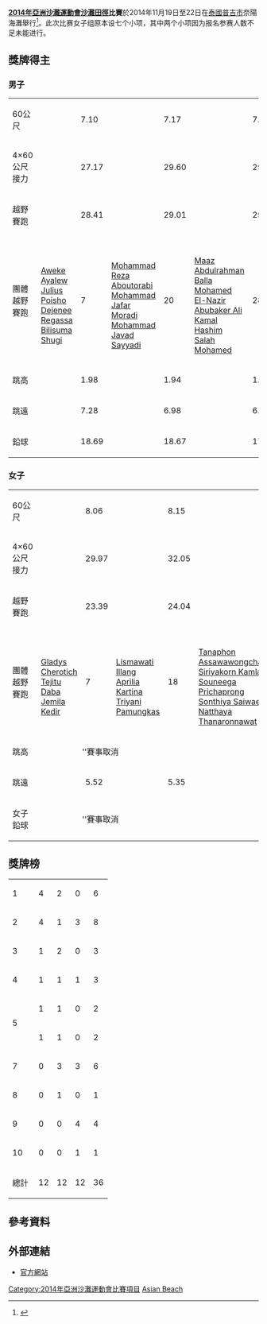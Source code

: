 '''[[2014年亞洲沙灘運動會|2014年亞洲沙灘運動會]][[沙灘田徑|沙灘田徑]]比賽'''於2014年11月19日至22日在[[泰國|泰國]][[普吉市|普吉市]]奈陽海灘舉行<ref>{{cite web|url=http://www.phuketthailand2014.com/download/technical_handbook/beachathletics.pdf|title=Beach Athletics Official Handbook|work=Phuket 2014 official website|accessdate=27 October 2014|archive-date=2020-12-21|archive-url=https://web.archive.org/web/20201221010332/http://www.phuketthailand2014.com/download/technical_handbook/beachathletics.pdf|dead-url=no}}</ref>。此次比赛女子组原本设七个小项，其中两个小项因为报名参赛人数不足未能进行。

==獎牌得主==

===男子===
{| {{MedalistTable|type=項目|columns=2|width=250}}
|-
|60公尺
|{{flagIOC2medalist|[[Iswandi|Iswandi]]|INA|2014年亞洲沙灘運動會}} || 7.10
|{{flagIOC2medalist|[[Reza_Ghasemi|Reza Ghasemi]]|IRI|2014年亞洲沙灘運動會}} || 7.17
|{{flagIOC2medalist|[[Ruttanapon_Sowan|Ruttanapon Sowan]]|THA|2014年亞洲沙灘運動會}} || 7.22
|-
|4×60公尺接力
|{{flagIOC2team|THA|2014年亞洲沙灘運動會}} ||27.17
|{{flagIOC2team|KAZ|2014年亞洲沙灘運動會}} ||29.60
|{{flagIOC2team|QAT|2014年亞洲沙灘運動會}} ||29.75
|-
|越野賽跑
|{{flagIOC2medalist|[[Bilisuma_Shugi|Bilisuma Shugi]]|BRN|2014年亞洲沙灘運動會}} || 28.41
|{{flagIOC2medalist|[[Aweke_Ayalew|Aweke Ayalew]]|BRN|2014年亞洲沙灘運動會}} || 29.01
|{{flagIOC2medalist|[[Abubaker_Ali_Kamal|Abubaker Ali Kamal]]|QAT|2014年亞洲沙灘運動會}} || 29.13
|-
|團體越野賽跑
|{{flagIOC2team|BRN|2014年亞洲沙灘運動會}}<br />[[Aweke_Ayalew|Aweke Ayalew]]<br />[[Julius_Poisho|Julius Poisho]]<br />[[Dejenee_Regassa|Dejenee Regassa]]<br />[[Bilisuma_Shugi|Bilisuma Shugi]] || 7
|valign=top|{{flagIOC2team|IRI|2014年亞洲沙灘運動會}}<br />[[Mohammad_Reza_Aboutorabi|Mohammad Reza Aboutorabi]]<br />[[Mohammad_Jafar_Moradi|Mohammad Jafar Moradi]]<br />[[Mohammad_Javad_Sayyadi|Mohammad Javad Sayyadi]] || 20
|{{flagIOC2team|QAT|2014年亞洲沙灘運動會}}<br />[[Maaz_Abdulrahman_Balla|Maaz Abdulrahman Balla]]<br />[[Mohamed_El-Nazir|Mohamed El-Nazir]]<br />[[Abubaker_Ali_Kamal|Abubaker Ali Kamal]]<br />[[Hashim_Salah_Mohamed|Hashim Salah Mohamed]] || 28
|-
|跳高
|{{flagIOC2medalist|[[马吉德·埃丁·加扎尔|马吉德·埃丁·加扎尔]]|SYR|2014年亞洲沙灘運動會}} || 1.98
|{{flagIOC2medalist|[[Yuriy_Dergachev|Yuriy Dergachev]]|KAZ|2014年亞洲沙灘運動會}} || 1.94
|{{flagIOC2medalist|[[Muamer_Essa_Barshim|Muamer Essa Barshim]]|QAT|2014年亞洲沙灘運動會}} || 1.90
|-
|跳遠
|{{flagIOC2medalist|[[Sobhan_Taherkhani|Sobhan Taherkhani]]|IRI|2014 Asian Beach Games}} || 7.28
|{{flagIOC2medalist|[[Mohammad_Al-Salameh|Mohammad Al-Salameh]]|SYR|2014 Asian Beach Games}} || 6.98
|{{flagIOC2medalist|[[Supanara_Sukhasvasti|Supanara Sukhasvasti]]|THA|2014 Asian Beach Games}} || 6.96
|-
|鉛球
|{{flagIOC2medalist|[[Ahmad_Gholoum|Ahmad Gholoum]]|KUW|2014年亞洲沙灘運動會}} || 18.69
|{{flagIOC2medalist|[[Mashari_Suroor|Mashari Suroor]]|KUW|2014年亞洲沙灘運動會}} || 18.67
|{{flagIOC2medalist|[[Ivan_Ivanov_(athlete)|Ivan Ivanov]]|KAZ|2014年亞洲沙灘運動會}} || 17.42
|}

===女子===
{| {{MedalistTable|type=項目|columns=2|width=250}}
|-
|60公尺
|{{flagIOC2medalist|[[Khanrutai_Pakdee|Khanrutai Pakdee]]|THA|2014年亞洲沙灘運動會}} || 8.06
|{{flagIOC2medalist|[[Tassaporn_Wannakit|Tassaporn Wannakit]]|THA|2014年亞洲沙灘運動會}} || 8.15
|{{flagIOC2medalist|[[Viktoriya_Zyabkina|Viktoriya Zyabkina]]|KAZ|2014年亞洲沙灘運動會}} || 8.16
|-
|4×60公尺接力
|{{flagIOC2team|THA|2014年亞洲沙灘運動會}} ||29.97
|{{flagIOC2team|KAZ|2014年亞洲沙灘運動會}} ||32.05
|{{flagIOC2team|INA|2014年亞洲沙灘運動會}} ||35.47
|-
|越野賽跑
|{{flagIOC2medalist|[[Tejitu_Daba|Tejitu Daba]]|BRN|2014年亞洲沙灘運動會}} || 23.39
|{{flagIOC2medalist|[[Gladys_Cherotich|Gladys Cherotich]]|BRN|2014年亞洲沙灘運動會}} || 24.04
|{{flagIOC2medalist|[[姚潔貞|姚潔貞]]|HKG|2014年亞洲沙灘運動會}} || 24.48
|-
|團體越野賽跑
|valign=top|{{flagIOC2team|BRN|2014年亞洲沙灘運動會}}<br />[[Gladys_Cherotich|Gladys Cherotich]]<br />[[Tejitu_Daba|Tejitu Daba]]<br />[[Jemila_Kedir|Jemila Kedir]] || 7
|valign=top|{{flagIOC2team|INA|2014年亞洲沙灘運動會}}<br />[[Lismawati_Illang|Lismawati Illang]]<br />[[Aprilia_Kartina|Aprilia Kartina]]<br />[[Triyani_Pamungkas|Triyani Pamungkas]] || 18
|{{flagIOC2team|THA|2014年亞洲沙灘運動會}}<br />[[Tanaphon_Assawawongcharoen|Tanaphon Assawawongcharoen]]<br />[[Siriyakorn_Kamlai|Siriyakorn Kamlai]]<br />[[Souneega_Prichaprong|Souneega Prichaprong]]<br />[[Sonthiya_Saiwaeo|Sonthiya Saiwaeo]]<br />[[Natthaya_Thanaronnawat|Natthaya Thanaronnawat]] || 28
|-
|跳高
|colspan=3 align=center|''賽事取消
|-
|跳遠
|{{flagIOC2medalist|[[Thitima_Muangjan|Thitima Muangjan]]|THA|2014年亞洲沙灘運動會}} || 5.52
|{{flagIOC2medalist|[[Bùi_Thị_Thu_Thảo|Bùi Thị Thu Thảo]]|VIE|2014年亞洲沙灘運動會}} || 5.35
|{{flagIOC2medalist|[[Yekaterina_Ektova|Yekaterina Ektova]]|KAZ|2014年亞洲沙灘運動會}} || 5.26
|-
|女子鉛球
|colspan=3 align=center|''賽事取消
|}

==獎牌榜==
{| {{RankedMedalTable|nation-width=200px}}
|-
| 1 ||align=left|{{flagIOC2team|BRN|2014年亞洲沙灘運動會}} || 4 || 2 || 0 || 6
|-
| 2 ||align=left|{{flagIOC2team|THA|2014年亞洲沙灘運動會}} || 4 || 1 || 3 || 8
|-
| 3 ||align=left|{{flagIOC2team|IRI|2014年亞洲沙灘運動會}} || 1 || 2 || 0 || 3
|-
| 4 ||align=left|{{flagIOC2team|INA|2014年亞洲沙灘運動會}} || 1 || 1 || 1 || 3
|-
| rowspan=2|5 ||align=left|{{flagIOC2team|KUW|2014年亞洲沙灘運動會}} || 1 || 1 || 0 || 2
|-
| align=left|{{flagIOC2team|SYR|2014年亞洲沙灘運動會}} || 1 || 1 || 0 || 2
|-
| 7 ||align=left|{{flagIOC2team|KAZ|2014年亞洲沙灘運動會}} || 0 || 3 || 3 || 6
|-
| 8 ||align=left|{{flagIOC2team|VIE|2014年亞洲沙灘運動會}} || 0 || 1 || 0 || 1
|-
| 9 ||align=left|{{flagIOC2team|QAT|2014年亞洲沙灘運動會}} || 0 || 0 || 4 || 4
|-
| 10 ||align=left|{{flagIOC2team|HKG|2014年亞洲沙灘運動會}} || 0 || 0 || 1 || 1
|- 
!colspan=2| 總計 || 12 || 12 || 12 || 36
|}

== 參考資料 ==
{{Reflist}}

== 外部連結 ==
* [http://www.phuketthailand2014.com/ 官方網站]{{Wayback|url=http://www.phuketthailand2014.com/ |date=20191022215300 }}

{{2014年亞洲沙灘運動會比賽項目}}

[[Category:2014年亞洲沙灘運動會比賽項目|Category:2014年亞洲沙灘運動會比賽項目]]
[[Category:2014年田徑|Asian Beach]]